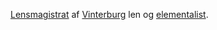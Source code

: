 {{title:Eliam Nathanssøn}}
{{author:Laura Holmegaard}}
{{timestamp:2009-09-19T09:31:10Z}}
{{copyright:Eliam Nathanssøn}}
[[Lensmagistrat]] af [[Vinterburg]] len og [[elementalist]].